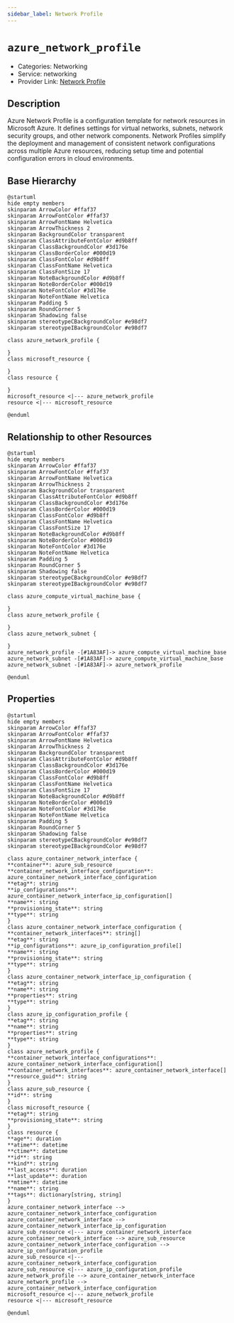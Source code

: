 ```yaml
---
sidebar_label: Network Profile
---
```


# `azure_network_profile`

- Categories: Networking
- Service: networking
- Provider Link: [Network Profile](https://learn.microsoft.com/en-us/azure/virtual-network/virtual-network-network-interface#network-interface-overview)

## Description

Azure Network Profile is a configuration template for network resources in Microsoft Azure. It defines settings for virtual networks, subnets, network security groups, and other network components. Network Profiles simplify the deployment and management of consistent network configurations across multiple Azure resources, reducing setup time and potential configuration errors in cloud environments.

## Base Hierarchy

<ZoomPanPinch>

```kroki imgType="plantuml" imgAlt="Hierarchy of Network Profile"
@startuml
hide empty members
skinparam ArrowColor #ffaf37
skinparam ArrowFontColor #ffaf37
skinparam ArrowFontName Helvetica
skinparam ArrowThickness 2
skinparam BackgroundColor transparent
skinparam ClassAttributeFontColor #d9b8ff
skinparam ClassBackgroundColor #3d176e
skinparam ClassBorderColor #000d19
skinparam ClassFontColor #d9b8ff
skinparam ClassFontName Helvetica
skinparam ClassFontSize 17
skinparam NoteBackgroundColor #d9b8ff
skinparam NoteBorderColor #000d19
skinparam NoteFontColor #3d176e
skinparam NoteFontName Helvetica
skinparam Padding 5
skinparam RoundCorner 5
skinparam Shadowing false
skinparam stereotypeCBackgroundColor #e98df7
skinparam stereotypeIBackgroundColor #e98df7

class azure_network_profile {

}
class microsoft_resource {

}
class resource {

}
microsoft_resource <|--- azure_network_profile
resource <|--- microsoft_resource

@enduml
```

</ZoomPanPinch>

## Relationship to other Resources

<ZoomPanPinch>

```kroki imgType="plantuml" imgAlt="Diagram of Network Profile resource relationships"
@startuml
hide empty members
skinparam ArrowColor #ffaf37
skinparam ArrowFontColor #ffaf37
skinparam ArrowFontName Helvetica
skinparam ArrowThickness 2
skinparam BackgroundColor transparent
skinparam ClassAttributeFontColor #d9b8ff
skinparam ClassBackgroundColor #3d176e
skinparam ClassBorderColor #000d19
skinparam ClassFontColor #d9b8ff
skinparam ClassFontName Helvetica
skinparam ClassFontSize 17
skinparam NoteBackgroundColor #d9b8ff
skinparam NoteBorderColor #000d19
skinparam NoteFontColor #3d176e
skinparam NoteFontName Helvetica
skinparam Padding 5
skinparam RoundCorner 5
skinparam Shadowing false
skinparam stereotypeCBackgroundColor #e98df7
skinparam stereotypeIBackgroundColor #e98df7

class azure_compute_virtual_machine_base {

}
class azure_network_profile {

}
class azure_network_subnet {

}
azure_network_profile -[#1A83AF]-> azure_compute_virtual_machine_base
azure_network_subnet -[#1A83AF]-> azure_compute_virtual_machine_base
azure_network_subnet -[#1A83AF]-> azure_network_profile

@enduml
```

</ZoomPanPinch>

## Properties

<ZoomPanPinch>

```kroki imgType="plantuml" imgAlt="Diagram of Network Profile data model"
@startuml
hide empty members
skinparam ArrowColor #ffaf37
skinparam ArrowFontColor #ffaf37
skinparam ArrowFontName Helvetica
skinparam ArrowThickness 2
skinparam BackgroundColor transparent
skinparam ClassAttributeFontColor #d9b8ff
skinparam ClassBackgroundColor #3d176e
skinparam ClassBorderColor #000d19
skinparam ClassFontColor #d9b8ff
skinparam ClassFontName Helvetica
skinparam ClassFontSize 17
skinparam NoteBackgroundColor #d9b8ff
skinparam NoteBorderColor #000d19
skinparam NoteFontColor #3d176e
skinparam NoteFontName Helvetica
skinparam Padding 5
skinparam RoundCorner 5
skinparam Shadowing false
skinparam stereotypeCBackgroundColor #e98df7
skinparam stereotypeIBackgroundColor #e98df7

class azure_container_network_interface {
**container**: azure_sub_resource
**container_network_interface_configuration**: azure_container_network_interface_configuration
**etag**: string
**ip_configurations**: azure_container_network_interface_ip_configuration[]
**name**: string
**provisioning_state**: string
**type**: string
}
class azure_container_network_interface_configuration {
**container_network_interfaces**: string[]
**etag**: string
**ip_configurations**: azure_ip_configuration_profile[]
**name**: string
**provisioning_state**: string
**type**: string
}
class azure_container_network_interface_ip_configuration {
**etag**: string
**name**: string
**properties**: string
**type**: string
}
class azure_ip_configuration_profile {
**etag**: string
**name**: string
**properties**: string
**type**: string
}
class azure_network_profile {
**container_network_interface_configurations**: azure_container_network_interface_configuration[]
**container_network_interfaces**: azure_container_network_interface[]
**resource_guid**: string
}
class azure_sub_resource {
**id**: string
}
class microsoft_resource {
**etag**: string
**provisioning_state**: string
}
class resource {
**age**: duration
**atime**: datetime
**ctime**: datetime
**id**: string
**kind**: string
**last_access**: duration
**last_update**: duration
**mtime**: datetime
**name**: string
**tags**: dictionary[string, string]
}
azure_container_network_interface --> azure_container_network_interface_configuration
azure_container_network_interface --> azure_container_network_interface_ip_configuration
azure_sub_resource <|--- azure_container_network_interface
azure_container_network_interface --> azure_sub_resource
azure_container_network_interface_configuration --> azure_ip_configuration_profile
azure_sub_resource <|--- azure_container_network_interface_configuration
azure_sub_resource <|--- azure_ip_configuration_profile
azure_network_profile --> azure_container_network_interface
azure_network_profile --> azure_container_network_interface_configuration
microsoft_resource <|--- azure_network_profile
resource <|--- microsoft_resource

@enduml
```

</ZoomPanPinch>
